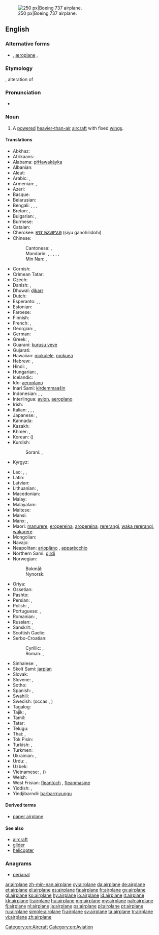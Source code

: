 [[Image:Ryanair.arp.750pix.jpg|thumb|right|250 px|Boeing 737 airplane.]]
==English==

===Alternative forms===
* {{l|en|aeroplane}} {{qualifier|Australian, New Zealand, South Africa, UK}}, [[æroplane]] {{qualifier|hypercorrect}}, {{l|en|aëroplane}}

===Etymology===
{{compound|air|plane}}, alteration of {{term|aeroplane||lang=en}}

===Pronunciation===
* {{audio|en-us-airplane.ogg|Audio (US)}}

===Noun===
{{en-noun}}

# {{US}} A [[powered]] [[heavier-than-air]] [[aircraft]] with fixed [[wing]]s.

====Translations====
{{trans-top|powered aircraft}}
* Abkhaz: {{t|ab|ааероплан|tr=aaeroplan|sc=Cyrl}}
* Afrikaans: {{t-|af|vliegtuig|xs=Afrikaans}}
* Alabama: [[piɬɬawakáyka]]
* Albanian: {{t+|sq|aeroplan|m|xs=Albanian}}
* Aleut: {{t|ale|igax̂tax̂}}
* Arabic: {{t|ar|طائرة|f|tr=ṭāʾira}}, {{t|ar|طيارة|f|tr=ṭayyāra|sc=Arab}}
* Armenian: {{t+|hy|օդանավ|tr=ōdanav}}, {{t-|hy|ինքնաթիռ|tr=ink'nat'iṙ}}
* Azeri: {{t+|az|təyyarə|xs=Azeri}}
* Basque: {{t|eu|hegazkin|xs=Basque}}
* Belarusian: {{t|be|самалёт|m|tr=samaljót|sc=Cyrl}}
* Bengali: {{t|bn|খপোত|tr=khôpot|sc=Beng}}, {{t|bn|উড়োজাহাজ|tr=uŗojahaj|sc=Beng}}, {{t|bn|বিমান|tr=biman|sc=Beng}}, {{t|bn|আকাশযান|tr=akashôyan|sc=Beng}}
* Breton: {{t|br|karr-nij|m}}, {{t|br|nijerez|f}}
* Bulgarian: {{t+|bg|самолет|m|tr=samolét}}, {{qualifier|archaic}} {{t-|bg|авион|m|tr=avión}}
* Burmese: {{t|my|လေယာဉ်ပျံ|tr=lei jin bjan|sc=Mymr}}
* Catalan: {{t|ca|avió|m}}
* Cherokee: [[ᏥᏳ ᎦᏃᎯᎵᏙᎯ]] (ṣiyu ganohilidohi)
* Chinese:
*: Cantonese: {{tø|yue|飛機|sc=Hant}}, {{tø|yue|飞机|tr=fei1 gei1|sc=Hant}}
*: Mandarin: {{t+|cmn|飛機|sc=Hani}}, {{t+|cmn|飞机|tr=fēijī|sc=Hani}}, {{t+|cmn|飛行機|sc=Hani}}, {{t+|cmn|飞行机|tr=fēixíngjī|sc=Hani}}, {{t-|cmn|飛龍機|sc=Hani}}, {{t-|cmn|飞龙机|tr=fēilóngjī|sc=Hani}}
*: Min Nan: {{tø|nan|飛機|sc=Hans}}, {{tø|nan|飞机|tr=hui-ki|sc=Hans}}
* Cornish: {{t|kw|jynn ebron|m}}
* Crimean Tatar: {{tø|crh|tayare}}
* Czech: {{t|cs|letoun|m}}
* Danish: {{t+|da|flyvemaskine|c}}, {{t+|da|fly|n}}
* Dhuwal: [[ḏikarr]]
* Dutch: {{t+|nl|vliegtuig|n}}
* Esperanto: {{t-|eo|avio|xs=Esperanto}}, {{t-|eo|aviadilo|xs=Esperanto}}, {{t-|eo|flugmaŝino|xs=Esperanto}}
* Estonian: {{t+|et|lennuk}}
* Faroese: {{t-|fo|flogfar|n|xs=Faroese}}
* Finnish: {{t+|fi|lentokone}}
* French: {{t+|fr|avion|m}}, {{t+|fr|aéroplane|m}}
* Georgian: {{t-|ka|თვითმფრინავი|tr=t’vit’mp’rinavi|sc=Geor|xs=Georgian}}, {{t|ka|აეროპლანი|tr=aeroplani|sc=Geor|xs=Georgian}}
* German: {{t+|de|Flugzeug|n}}
* Greek: {{t+|el|αεροπλάνο|n|tr=aeropláno}}, {{t+|el|αεροσκάφος|n|tr=aeroskáfos}}
* Guaraní: [[kurusu veve]]
* Gujarati: {{t|gu|વિમાન|tr=vimān|sc=Gujr}}
* Hawaiian: [[mokulele]], [[mokuea]]
* Hebrew: {{t+|he|מטוס|m|alt=מָטוֹס|tr=matos}}, {{t+|he|אוירון|m|alt=אֲוִירוֹן|tr=ăvirōn}}
* Hindi: {{t|hi|हवाई जहाज़|m|tr=havā'ī jahāz|xs=Hindi}}, {{t|hi|वायु-यान|tr=vāyu-yān|xs=Hindi}}
* Hungarian: {{t+|hu|repülőgép}}, {{qualifier|colloquial}} {{t+|hu|repülő}}
* Icelandic: {{t+|is|flugvél|f}}
* Ido: [[aeroplano]]
* Inari Sami: [[kirdemmaašin]]
* Indonesian: {{t|id|pesawat bersayap tetap}}, {{t|id|pesawat terbang}}, {{t|id|kapal terbang}}
* Interlingua: [[avion]], [[aeroplano]]
* Irish: {{t|ga|eitleán|m|xs=Irish}}
* Italian: {{t+|it|aereo|m}}, {{t+|it|aeroplano|m}}, {{t+|it|apparecchio|m}}, {{t+|it|aeromobile|f}}
* Japanese: {{t+|ja|飛行機|tr=[[ひこうき]], hikōki}}, {{t-|ja|航空機|tr=[[こうくうき]], kōkūki}}
* Kannada: {{t|kn|ಏರೋಪ್ಲೇನ್|tr=ēroplēn|sc=Knda}}
* Kazakh: {{t|kk|ұшақ|tr=uşaq|sc=Cyrl}}
* Khmer: {{t|km|កប៉ាល់ហោះ|sc=Khmr|tr=ka’pal hɑh}}, {{t|km|យន្ដហោះ|sc=Khmr|tr=yʊən hɑh}}
* Korean: {{t+|ko|비행기|tr=bihaenggi|sc=Hang}} ({{t+|ko|飛行機|sc=Hani}})
* Kurdish:
*: Sorani: {{t|ku|فڕۆکه|tr=fRoka|sc=ku-Arab}}, {{t|ku|ته‌یاره‌|tr=tayAra|sc=ku-Arab}}
* Kyrgyz: {{t|ky|самолёт|tr=samolyot|sc=Cyrl}}
{{trans-mid}}
* Lao: {{t|lo|ອາກາດຍານ|tr=aː kȁːt ɲáːn|sc=Laoo}}, {{t|lo|ເຄື່ອງບິນ|tr=kʰɨ̄aŋ bìn|sc=Laoo}}, {{t|lo|ເຮືອບິນ|tr=hɨ́abìn|sc=Laoo}}
* Latin: {{t|la|aeroplanum|n}}
* Latvian: {{t-|lv|lidmašīna|f|xs=Latvian}}
* Lithuanian: {{t|lt|lėktuvas|m}}, {{t|lt|aeroplanas|m}} {{qualifier|archaic}}
* Macedonian: {{t-|mk|авион|m|tr=avión}}
* Malay: {{t|ms|kapal terbang}}
* Malayalam: {{t|ml|വിമാനം|tr=vimānam|sc=Mlym}}
* Maltese: {{t-|mt|ajruplan|m|xs=Maltese}}
* Mansi: {{tø|mns|товлыӈхап|tr=towliŋxap}}
* Manx: {{t|gv|etlan|m}}, {{t|gv|greie etlee|m}}
* Maori: [[manurere]], [[eropereina]], [[aropereina]], [[rererangi]], [[waka rererangi]], [[wakarere]]
* Mongolian: {{t|mn|нисэх онгоц|tr=niseh ongoc|sc=Cyrl|xs=Mongolian}}
* Navajo: {{tø|nv|chidí naatʼaʼí}}
* Neapolitan: [[arioplàno]] {{m}}, [[apparècchio]] {{m}}
* Northern Sami: [[girdi]]
* Norwegian:
*: Bokmål: {{t+|no|fly|n}}
*: Nynorsk: {{t+|nn|fly|n}}
* Oriya: {{t|or|ଉଡ଼ାଜାହାଜ|tr=uṛājāhāj|sc=Orya}}
* Ossetian: {{tø|os|хӕдтӕхӕг|tr=hædtæhæg|sc=Cyrl}}
* Pashto: {{t-|ps|الوتكه|f|tr=alwatəka|sc=ps-Arab|xs=Pashto}}
* Persian: {{t|fa|هواپيما|tr=havâpeymâ|alt=هَواپَيما|xs=Persian}}, {{t|fa|طیاره|tr=teyyâre|sc=fa-Arab}}
* Polish: {{t+|pl|samolot|m}}, {{t+|pl|aeroplan|m}}
* Portuguese: {{t+|pt|avião|m}}, {{t+|pt|aeroplano|m}}
* Romanian: {{t-|ro|aeroplan|m}},{{t-|ro|avion|m}}
* Russian: {{t+|ru|самолёт|m|tr=samoljót}}, {{t+|ru|аэроплан|m|tr=aeroplán}} {{qualifier|obsolete}}
* Sanskrit: {{t|sa|विमान|tr=vimāna|sc=Deva}}, {{t|sa|वायु-यान|tr=vāyu-yāna|sc=Deva}}
* Scottish Gaelic: {{t|gd|itealan|m}}
* Serbo-Croatian:
*: Cyrillic: {{t|sh|авион|m}}, {{t|sh|зракоплов|m}}
*: Roman: {{t|sh|avion|m|sc=Latn}}, {{t|sh|zrakoplov|m|sc=Latn}}
* Sinhalese: {{t|si|ගුවන්යානය|tr=guvanyānaya|sc=Sinh}}, {{t|si|අහස්යානය|tr=ahasyānaya|sc=Sinh}}
* Skolt Sami: [[jarplan]]
* Slovak: {{t|sk|lietadlo|n}}
* Slovene: {{t+|sl|letalo|n}}, {{t-|sl|avion|m}}
* Sotho: {{t|st|sefofane|xs=Sotho}}
* Spanish: {{t+|es|avión|m}}, {{t+|es|aeroplano|m}}
* Swahili: {{t+|sw|ndege|xs=Swahili}}
* Swedish: {{t|sv|flygplan}} (occas., {{t|sv|flygmaskin}})
* Tagalog: {{t|tl|eroplano|xs=Tagalog}}
* Tajik: {{t|tg|самолёт|tr=samolyot|sc=Cyrl}}, {{t|tg|тайёра|tr=tayyora|sc=Cyrl}}
* Tamil: {{t|ta|விமானம்|tr=vimāṉam|sc=Taml}}
* Tatar: {{t|tt|очкыч|tr=oçqıç|sc=Cyrl}}
* Telugu: {{t|te|విమానము|tr=vimānamu|sc=Telu}}
* Thai: {{t|th|เครื่องบิน|tr=krêuang bin}}, {{t|th|อากาศยาน|tr=aagàat yaan}}
* Tok Pisin: {{t|tpi|balus}}
* Turkish: {{t|tr|uçak}}, {{qualifier|obsolete}} {{t|tr|tayyare}}
* Turkmen: {{t|tk|samolýot}}
* Ukrainian: {{t|uk|літак|m|tr=liták|sc=Cyrl}}, {{qualifier|obsolete}} {{t|uk|аероплан|m|tr=aeroplán|sc=Cyrl}}
* Urdu: {{t|ur|ہوائی جہاز|m|tr=|tr=havā'ī jahāz|xs=Urdu}}, {{t|ur|ہوائی پیما|xs=Urdu}}
* Uzbek: {{t|uz|tayora}}
* Vietnamese: {{t+|vi|máy bay|xs=Vietnamese}} {{qualifier|North, standard}}, {{t+|vi|phi cơ|xs=Vietnamese}} ({{t-|vi|飛機|sc=Hani|xs=Vietnamese}}) {{qualifier|South}}
* Welsh: {{t-|cy|awyren|f|xs=Welsh}}
* West Frisian: [[fleantúch]] {{n}}, [[fleanmasine]]
* Yiddish: {{t|yi|אַעראָפּלאַן|m|tr=aeroplan|sc=Hebr}}, {{t|yi|אײַראָפּלאַן|m|tr=ayroplan|sc=Hebr}}
* Yindjibarndi: [[barbarrnyungu]]
{{trans-bottom}}

====Derived terms====
* [[paper airplane]]

====See also====
* [[aircraft]]
* [[glider]]
* [[helicopter]]

===Anagrams===
* [[perianal#English|perianal]]

[[Category:en:Aircraft]]
[[Category:en:Aviation]]

[[ar:airplane]]
[[zh-min-nan:airplane]]
[[cy:airplane]]
[[da:airplane]]
[[de:airplane]]
[[et:airplane]]
[[el:airplane]]
[[es:airplane]]
[[fa:airplane]]
[[fr:airplane]]
[[gv:airplane]]
[[gl:airplane]]
[[ko:airplane]]
[[hy:airplane]]
[[io:airplane]]
[[id:airplane]]
[[it:airplane]]
[[kk:airplane]]
[[li:airplane]]
[[hu:airplane]]
[[mg:airplane]]
[[my:airplane]]
[[nah:airplane]]
[[fj:airplane]]
[[nl:airplane]]
[[ja:airplane]]
[[ps:airplane]]
[[pl:airplane]]
[[pt:airplane]]
[[ru:airplane]]
[[simple:airplane]]
[[fi:airplane]]
[[sv:airplane]]
[[ta:airplane]]
[[tr:airplane]]
[[vi:airplane]]
[[zh:airplane]]